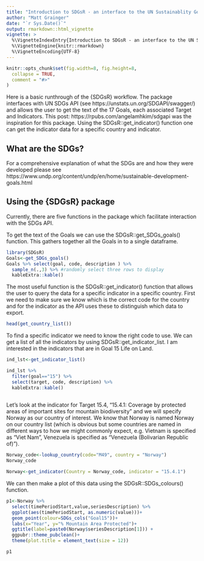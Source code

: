 ```yaml
---
title: "Introduction to SDGsR - an interface to the UN Sustainablity Goals API"
author: "Matt Grainger"
date: "`r Sys.Date()`"
output: rmarkdown::html_vignette
vignette: >
  %\VignetteIndexEntry{Introduction to SDGsR - an interface to the UN Sustainablity Goals API}
  %\VignetteEngine{knitr::rmarkdown}
  %\VignetteEncoding{UTF-8}
---
```


```r
knitr::opts_chunk$set(fig.width=8, fig.height=8,
  collapse = TRUE,
  comment = "#>"
)
```

Here is a basic runthrough of the {SDGsR} workflow. The package interfaces with UN SDGs API (see https://unstats.un.org/SDGAPI/swagger/) and allows the user to get the text of the 17 Goals, each associated Target and Indicators. This post: https://rpubs.com/angelamhkim/sdgapi was the inspiration for this package. Using the SDGsR::get_indicator() function one can get the indicator data for a specific country and indicator.   

## What are the SDGs?

For a comprehensive explanation of what the SDGs are and how they were developed please see https://www.undp.org/content/undp/en/home/sustainable-development-goals.html 

## Using the {SDGsR} package

Currently, there are five functions in the package which facilitate interaction with the SDGs API. 

To get the text of the Goals we can use the SDGsR::get_SDGs_goals() function. This gathers together all the Goals in to a single dataframe.

```r
library(SDGsR)
Goals<-get_SDGs_goals()
Goals %>% select(goal, code, description ) %>% 
  sample_n(.,3) %>% #randomly select three rows to display
  kableExtra::kable()

```


The most useful function is the SDGsR::get_indicator() function that allows the user to query the data for a specific indicator in a specific country. First we need to make sure we know which is the correct code for the country and for the indicator as the API uses these to distinguish which data to export. 

```r

head(get_country_list())

```

To find a specific indicator we need to know the right code to use. We can get a list of all the indicators by using SDGsR::get_indicator_list. I am interested in the indicators that are in Goal 15 Life on Land. 

```r
ind_lst<-get_indicator_list()

ind_lst %>% 
  filter(goal=="15") %>% 
  select(target, code, description) %>% 
  kableExtra::kable()
  
```

Let's look at the indicator for Target 15.4, "15.4.1: Coverage by protected areas of important sites for mountain biodiversity" and we will specify Norway as our country of interest. We know that Norway is named Norway on our country list (which is obvious but some countries are named in different ways to how we might commonly expect, e.g. Vietnam is specified as "Viet Nam", Venezuela is specified as "Venezuela (Bolivarian Republic of)").  

```r
Norway_code<-lookup_country(code="M49", country = "Norway")
Norway_code
```

```r
Norway<-get_indicator(Country = Norway_code, indicator = "15.4.1")

```

We can then make a plot of this data using the SDGsR::SDGs_colours() function. 

```r

p1<-Norway %>% 
  select(timePeriodStart,value,seriesDescription) %>% 
  ggplot(aes(timePeriodStart, as.numeric(value)))+
  geom_point(colour=SDGs_cols("Goal15"))+
  labs(x="Year", y="% Mountain Area Protected")+
  ggtitle(label=paste0(Norway$seriesDescription[1])) +
  ggpubr::theme_pubclean()+
  theme(plot.title = element_text(size = 12))

```
```r
p1
```

